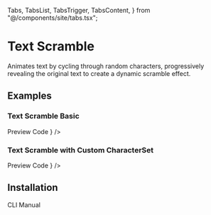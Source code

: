   Tabs,
  TabsList,
  TabsTrigger,
  TabsContent,
} from "@/components/site/tabs.tsx";


# Text Scramble

Animates text by cycling through random characters, progressively revealing the original text to create a dynamic scramble effect.

## Examples

### Text Scramble Basic

<Tabs defaultValue="preview" className="">
  <TabsList>
    <TabsTrigger value="preview">Preview</TabsTrigger>
    <TabsTrigger value="code">Code</TabsTrigger>
  </TabsList>
  <TabsContent value="preview">
    <ComponentRenderer reTrigger={true} component={<TextScrambleBasic />} />
  </TabsContent>
  <TabsContent value="code">
    <CodeBlock filePath="src/app/docs/text-scramble/text-scramble-basic.tsx" />
  </TabsContent>
</Tabs>

### Text Scramble with Custom CharacterSet

<Tabs defaultValue="preview" className="">
  <TabsList>
    <TabsTrigger value="preview">Preview</TabsTrigger>
    <TabsTrigger value="code">Code</TabsTrigger>
  </TabsList>
  <TabsContent value="preview">
    <ComponentRenderer
      reTrigger={true}
      component={<TextScrambleCustomChars />}
    />
  </TabsContent>
  <TabsContent value="code">
    <CodeBlock filePath="src/app/docs/text-scramble/text-scramble-custom-chars.tsx" />
  </TabsContent>
</Tabs>

## Installation

<Tabs defaultValue="cli" className="">
  <TabsList>
    <TabsTrigger value="cli">CLI</TabsTrigger>
    <TabsTrigger value="manual">Manual</TabsTrigger>
  </TabsList>
  <TabsContent value="cli">
    <Cli command={`npx shadcn@latest add "https://berlix.vercel.app/registry/text-scramble.json"`} />
  </TabsContent>

  <TabsContent value="manual">
    <CodeBlock filePath="src/components/core/text-scramble.tsx" />
  </TabsContent>
</Tabs>
